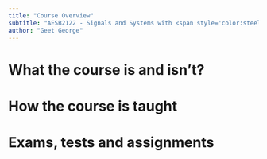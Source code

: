 ```yaml
---
title: "Course Overview"
subtitle: "AESB2122 - Signals and Systems with <span style='color:steelblue'>***Python***</span>"
author: "Geet George"
---
```


# What the course is and isn't?

# How the course is taught

# Exams, tests and assignments